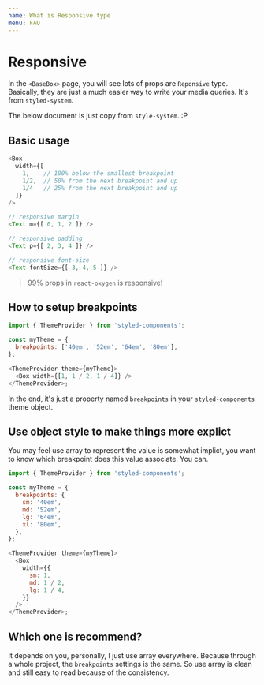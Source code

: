 ```yaml
---
name: What is Responsive type
menu: FAQ
---
```


# Responsive

In the `<BaseBox>` page, you will see lots of props are `Reponsive` type. Basically, they are just a much easier way to write your media queries. It's from `styled-system`.

The below document is just copy from `style-system`. :P

## Basic usage

```javascript
<Box
  width={[
    1,    // 100% below the smallest breakpoint
    1/2,  // 50% from the next breakpoint and up
    1/4   // 25% from the next breakpoint and up
  ]}
/>

// responsive margin
<Text m={[ 0, 1, 2 ]} />

// responsive padding
<Text p={[ 2, 3, 4 ]} />

// responsive font-size
<Text fontSize={[ 3, 4, 5 ]} />
```

> 99% props in `react-oxygen` is responsive!

## How to setup breakpoints

```javascript
import { ThemeProvider } from 'styled-components';

const myTheme = {
  breakpoints: ['40em', '52em', '64em', '80em'],
};

<ThemeProvider theme={myTheme}>
  <Box width={[1, 1 / 2, 1 / 4]} />
</ThemeProvider>;
```

In the end, it's just a property named `breakpoints` in your `styled-components` theme object.

## Use object style to make things more explict

You may feel use array to represent the value is somewhat implict, you want to know which breakpoint does this value associate. You can.

```javascript
import { ThemeProvider } from 'styled-components';

const myTheme = {
  breakpoints: {
    sm: '40em',
    md: '52em',
    lg: '64em',
    xl: '80em',
  },
};

<ThemeProvider theme={myTheme}>
  <Box
    width={{
      sm: 1,
      md: 1 / 2,
      lg: 1 / 4,
    }}
  />
</ThemeProvider>;
```

## Which one is recommend?

It depends on you, personally, I just use array everywhere. Because through a whole project, the `breakpoints` settings is the same. So use array is clean and still easy to read because of the consistency.
